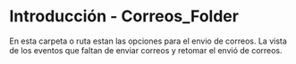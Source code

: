 # Introducción - Correos_Folder

En esta carpeta o ruta estan las opciones para el envio de correos. La vista de los eventos que faltan de enviar correos y retomar el envió de correos.
